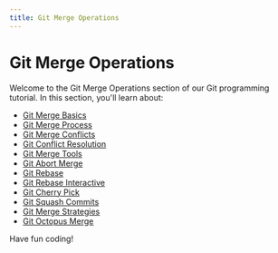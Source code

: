 ```yaml
---
title: Git Merge Operations
---
```


# Git Merge Operations

Welcome to the Git Merge Operations section of our Git programming tutorial. In this section, you'll learn about:

- [Git Merge Basics](./0-git-merge-basics.mdx)
- [Git Merge Process](./1-git-merge-process.mdx)
- [Git Merge Conflicts](./2-git-merge-conflicts.mdx)
- [Git Conflict Resolution](./3-git-conflict-resolution.mdx)
- [Git Merge Tools](./4-git-merge-tools.mdx)
- [Git Abort Merge](./5-git-abort-merge.mdx)
- [Git Rebase](./6-git-rebase.mdx)
- [Git Rebase Interactive](./7-git-rebase-interactive.mdx)
- [Git Cherry Pick](./8-git-cherry-pick.mdx)
- [Git Squash Commits](./9-git-squash-commits.mdx)
- [Git Merge Strategies](./10-git-merge-strategies.mdx)
- [Git Octopus Merge](./11-git-octopus-merge.mdx)

Have fun coding!